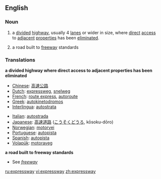 ==English==

===Noun===
{{en-noun}}

#{{cattag|parts of the US}} a [[divide]]d [[highway]], usually 4 [[lane]]s or wider in size, where [[direct]] [[access]] to [[adjacent]] [[properties]] has been [[eliminated]].
#{{cattag|parts of the US|some other countries}} a road built to [[freeway]] standards
{{wikipedia}}

===Translations===
'''a divided highway where direct access to adjacent properties has been eliminated'''
{{top}}
*[[Chinese]]: [[高速公路]]
*[[Dutch]]: [[expressweg]], [[snelweg]]
*[[French]]: [[route express]], [[autoroute]]
*[[Greek]]: [[autokinetodromos]]
*[[Interlingua]]: [[autostrata]]
{{mid}}
*[[Italian]]: [[autostrada]]
*[[Japanese]]: [[高速道路]] ([[こうそくどうろ]], kōsoku-dōro)
*[[Norwegian]]: [[motorvei]]
*[[Portuguese]]: [[autopista]]
*[[Spanish]]: [[autopista]]
*[[Volapük]]: [[motoraveg]]
{{bottom}}

'''a road built to freeway standards'''
*See ''[[freeway]]''

[[ru:expressway]]
[[vi:expressway]]
[[zh:expressway]]